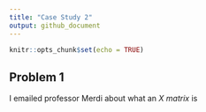 ```yaml
---
title: "Case Study 2"
output: github_document
---
```


```r
knitr::opts_chunk$set(echo = TRUE)
```

## Problem 1

I emailed professor Merdi about what an *X matrix* is

```python

```

